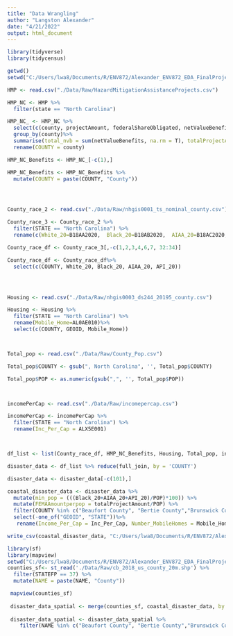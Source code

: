 ```yaml
---
title: "Data Wrangling"
author: "Langston Alexander"
date: "4/21/2022"
output: html_document
---
```


```r

library(tidyverse)
library(tidycensus)

getwd()
setwd("C:/Users/lwa8/Documents/R/ENV872/Alexander_ENV872_EDA_FinalProject")

HMP <- read.csv("./Data/Raw/HazardMitigationAssistanceProjects.csv")

HMP_NC <- HMP %>%
  filter(state == "North Carolina")

HMP_NC_ <- HMP_NC %>%
  select(c(county, projectAmount, federalShareObligated, netValueBenefits))%>%
  group_by(county)%>%
  summarise(total_nvb = sum(netValueBenefits, na.rm = T), totalProjectAmount = sum(projectAmount, na.rm = T)) %>%
  rename(COUNTY = county)

HMP_NC_Benefits <- HMP_NC_[-c(1),]

HMP_NC_Benefits <- HMP_NC_Benefits %>%
  mutate(COUNTY = paste(COUNTY, "County"))




County_race_2 <- read.csv("./Data/Raw/nhgis0001_ts_nominal_county.csv")

County_race_3 <- County_race_2 %>%
  filter(STATE == "North Carolina") %>%
  rename(c(White_20=B18AA2020,  Black_20=B18AB2020,  AIAA_20=B18AC2020, API_20=B18AD2020))

County_race_df <- County_race_3[,-c(1,2,3,4,6,7, 32:34)]

County_race_df <- County_race_df%>%
  select(c(COUNTY, White_20, Black_20, AIAA_20, API_20))




Housing <- read.csv("./Data/Raw/nhgis0003_ds244_20195_county.csv")

Housing <- Housing %>%
  filter(STATE == "North Carolina") %>%
  rename(Mobile_Home=AL0AE010)%>%
  select(c(COUNTY, GEOID, Mobile_Home))



Total_pop <- read.csv("./Data/Raw/County_Pop.csv")

Total_pop$COUNTY <- gsub(", North Carolina", '', Total_pop$COUNTY)

Total_pop$POP <- as.numeric(gsub(",", '', Total_pop$POP))



incomePerCap <- read.csv("./Data/Raw/incomepercap.csv")

incomePerCap <- incomePerCap %>%
  filter(STATE == "North Carolina") %>%
  rename(Inc_Per_Cap = ALX5E001)



df_list <- list(County_race_df, HMP_NC_Benefits, Housing, Total_pop, incomePerCap)

disaster_data <- df_list %>% reduce(full_join, by = 'COUNTY')

disaster_data <- disaster_data[-c(101),]

coastal_disaster_data <- disaster_data %>%
  mutate(min_pop = (((Black_20+AIAA_20+API_20)/POP)*100)) %>%
  mutate(FEMAAmountperpop = totalProjectAmount/POP) %>%
  filter(COUNTY %in% c("Beaufort County", "Bertie County","Brunswick County", "Camden County", "Carteret County", "Chowan County", "Craven County", "Currituck County", "Dare County","Gates County", "Hertford County", "Hyde County", "New Hanover County", "Onslow County", "Pamlico County", "Pasquotank County", "Pender County", "Perquimans County","Tyrrell County", "Washington County")) %>%
  select(-one_of("GEOID", "STATE"))%>%
   rename(Income_Per_Cap = Inc_Per_Cap, Number_MobileHomes = Mobile_Home, Minority_Population_PerCap = min_pop)

write_csv(coastal_disaster_data, "C:/Users/lwa8/Documents/R/ENV872/Alexander_ENV872_EDA_FinalProject/Data/Processed/finaldataset.csv")

```

```r
library(sf)
library(mapview)
setwd("C:/Users/lwa8/Documents/R/ENV872/Alexander_ENV872_EDA_FinalProject")
counties_sf<- st_read('./Data/Raw/cb_2018_us_county_20m.shp') %>% 
  filter(STATEFP == 37) %>%
  mutate(NAME = paste(NAME, "County"))

 mapview(counties_sf)
 
 disaster_data_spatial <- merge(counties_sf, coastal_disaster_data, by.x = "NAME", by.y = "COUNTY", all = T)
 
 disaster_data_spatial <- disaster_data_spatial %>%
    filter(NAME %in% c("Beaufort County", "Bertie County","Brunswick County", "Camden County", "Carteret County", "Chowan County", "Craven County", "Currituck County", "Dare County","Gates County", "Hertford County", "Hyde County", "New Hanover County", "Onslow County", "Pamlico County", "Pasquotank County", "Pender County", "Perquimans County","Tyrrell County", "Washington County"))
 
```


